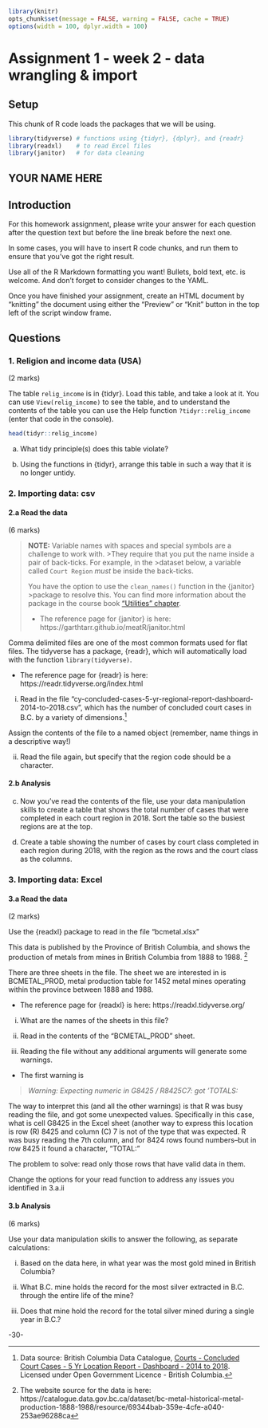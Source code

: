 <!--  This file by Martin Monkman 
is licensed under a Creative Commons Attribution 4.0 International License
https://creativecommons.org/licenses/by/4.0/  -->

```r
library(knitr)
opts_chunk$set(message = FALSE, warning = FALSE, cache = TRUE)
options(width = 100, dplyr.width = 100)
```

# Assignment 1 - week 2 - data wrangling & import {#assignment2}

## Setup

This chunk of R code loads the packages that we will be using.

```r
library(tidyverse) # functions using {tidyr}, {dplyr}, and {readr}
library(readxl)    # to read Excel files
library(janitor)   # for data cleaning

```

## YOUR NAME HERE



## Introduction

For this homework assignment, please write your answer for each question after the question text but before the line break before the next one.

In some cases, you will have to insert R code chunks, and run them to ensure that you've got the right result.

Use all of the R Markdown formatting you want! Bullets, bold text, etc. is welcome. And don't forget to consider changes to the YAML.

Once you have finished your assignment, create an HTML document by "knitting" the document using either the "Preview" or "Knit" button in the top left of the script window frame.


## Questions


### 1. Religion and income data (USA)  {-}
(2 marks)

The table `relig_income` is in {tidyr}. Load this table, and take a look at it. You can use `View(relig_income)` to see the table, and to understand the contents of the table you can use the Help function `?tidyr::relig_income` (enter that code in the console).


```r
head(tidyr::relig_income)
```

a. What tidy principle(s) does this table violate? 

b. Using the functions in {tidyr}, arrange this table in such a way that it is no longer untidy.



### 2. Importing data: csv  {-}

#### 2.a Read the data
(6 marks)

>**NOTE:** Variable names with spaces and special symbols are a challenge to work with. >They require that you put the name inside a pair of back-ticks. For example, in the >dataset below, a variable called `Court Region` _must_ be inside the back-ticks. 
>
>You have the option to use the `clean_names()` function in the {janitor} >package to resolve this. You can find more information about the package in the course book ["Utilities" chapter](#utilities).
>
>* The reference page for {janitor} is here: https://garthtarr.github.io/meatR/janitor.html

Comma delimited files are one of the most common formats used for flat files. The tidyverse has a package, {readr}, which will automatically load with the function `library(tidyverse)`.

* The reference page for {readr} is here: https://readr.tidyverse.org/index.html

i. Read in the file "cy-concluded-cases-5-yr-regional-report-dashboard-2014-to-2018.csv", which has the number of concluded court cases in B.C. by a variety of dimensions.^[Data source: British Columbia Data Catalogue, [Courts - Concluded Court Cases - 5 Yr Location Report - Dashboard - 2014 to 2018](https://catalogue.data.gov.bc.ca/dataset/courts-concluded-court-cases-5-yr-location-report-dashboard-2014-to-2018). Licensed under Open Government Licence - British Columbia.] 

Assign the contents of the file to a named object (remember, name things in a descriptive way!)



ii. Read the file again, but specify that the region code should be a character.



#### 2.b Analysis

c. Now you've read the contents of the file, use your data manipulation skills to create a table that shows the total number of cases that were completed in each court region in 2018. Sort the table so the busiest regions are at the top.

d. Create a table showing the number of cases by court class completed in each region during 2018, with the region as the rows and the court class as the columns. 



### 3. Importing data: Excel  {-}

#### 3.a Read the data

(2 marks)

Use the {readxl} package to read in the file "bcmetal.xlsx" 

This data is published by the Province of British Columbia, and shows the production of metals from mines in British Columbia from 1888 to 1988. ^[The website source for the data is here: https://catalogue.data.gov.bc.ca/dataset/bc-metal-historical-metal-production-1888-1988/resource/69344bab-359e-4cfe-a040-253ae96288ca]

There are three sheets in the file. The sheet we are interested in is BCMETAL_PROD, metal production table for 1452 metal mines operating within the province between 1888 and 1988.

* The reference page for {readxl} is here: https://readxl.tidyverse.org/

i. What are the names of the sheets in this file?

ii. Read in the contents of the "BCMETAL_PROD" sheet. 


iii. Reading the file without any additional arguments will generate some warnings. 

  * The first warning is

> _Warning: Expecting numeric in G8425 / R8425C7: got 'TOTALS:_

The way to interpret this (and all the other warnings) is that R was busy reading the file, and got some unexpected values. Specifically in this case, what is cell G8425 in the Excel sheet (another way to express this location is row (R) 8425 and column (C) 7 is not of the type that was expected. R was busy reading the 7th column, and for 8424 rows found numbers--but in row 8425 it found a character, "TOTAL:"

The problem to solve: read only those rows that have valid data in them.

Change the options for your read function to address any issues you identified in 3.a.ii


#### 3.b Analysis
(6 marks)

Use your data manipulation skills to answer the following, as separate calculations: 

i. Based on the data here, in what year was the most gold mined in British Columbia?

ii. What B.C. mine holds the record for the most silver extracted in B.C. through the entire life of the mine?

iii. Does that mine hold the record for the total silver mined during a single year in B.C.?



-30-
